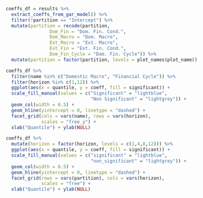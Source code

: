 

```r

coeffs_df = results %>% 
  extract_coeffs_from_gar_model() %>% 
  filter(!partition == "Intercept") %>%
  mutate(partition = recode(partition,
                Dom_Fin = "Dom. Fin. Cond.",
                Dom_Macro = "Dom. Macro",
                Ext_Macro = "Ext. Macro",
                Ext_Fin = "Ext. Fin. Cond.",
                Dom_Fin_Cycle = "Dom. Fin. Cycle")) %>% 
  mutate(partition = factor(partition, levels = plot_names$plot_name))

```



```r

coeffs_df %>% 
  filter(name %in% c("Domestic Macro", "Financial Cycle")) %>% 
  filter(horizon %in% c(1,12)) %>% 
  ggplot(aes(x = quantile, y = coeff, fill = significant)) + 
  scale_fill_manual(values = c("Significant" = "lightblue",
                               "Non Significant" = "lightgrey")) + 
  geom_col(width = 0.5) + 
  geom_hline(yintercept = 0, linetype = "dashed") + 
  facet_grid(cols = vars(name), rows = vars(horizon),
             scales = "free_y") + 
  xlab("Quantile") + ylab(NULL)

```


```r

coeffs_df %>% 
  mutate(horizon = factor(horizon, levels = c(1,4,8,12))) %>% 
  ggplot(aes(x = quantile, y = coeff, fill = significant)) + 
  scale_fill_manual(values = c("significant" = "lightblue",
                               "non_significant" = "lightgrey")) + 
  geom_col(width = 0.5) + 
  geom_hline(yintercept = 0, linetype = "dashed") + 
  facet_grid(rows = vars(partition), cols = vars(horizon),
             scales = "free") + 
  xlab("Quantile") + ylab(NULL)

```

